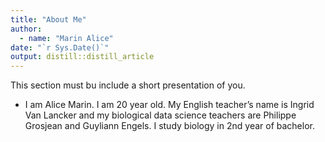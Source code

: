```yaml
---
title: "About Me"
author:
  - name: "Marin Alice" 
date: "`r Sys.Date()`"
output: distill::distill_article
---
```


This section must bu include a short presentation of you.

- I am Alice Marin. I am 20 year old. My English teacher's name is Ingrid Van Lancker and my biological data science teachers are Philippe Grosjean and Guyliann Engels. I study biology in 2nd year of bachelor.
